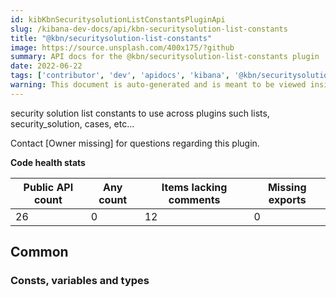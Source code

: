 ```yaml
---
id: kibKbnSecuritysolutionListConstantsPluginApi
slug: /kibana-dev-docs/api/kbn-securitysolution-list-constants
title: "@kbn/securitysolution-list-constants"
image: https://source.unsplash.com/400x175/?github
summary: API docs for the @kbn/securitysolution-list-constants plugin
date: 2022-06-22
tags: ['contributor', 'dev', 'apidocs', 'kibana', '@kbn/securitysolution-list-constants']
warning: This document is auto-generated and is meant to be viewed inside our experimental, new docs system. Reach out in #docs-engineering for more info.
---
```


security solution list constants to use across plugins such lists, security_solution, cases, etc...

Contact [Owner missing] for questions regarding this plugin.

**Code health stats**

| Public API count  | Any count | Items lacking comments | Missing exports |
|-------------------|-----------|------------------------|-----------------|
| 26 | 0 | 12 | 0 |

## Common

### Consts, variables and types
<DocDefinitionList data={kbnSecuritysolutionListConstantsObj.common.misc}/>

